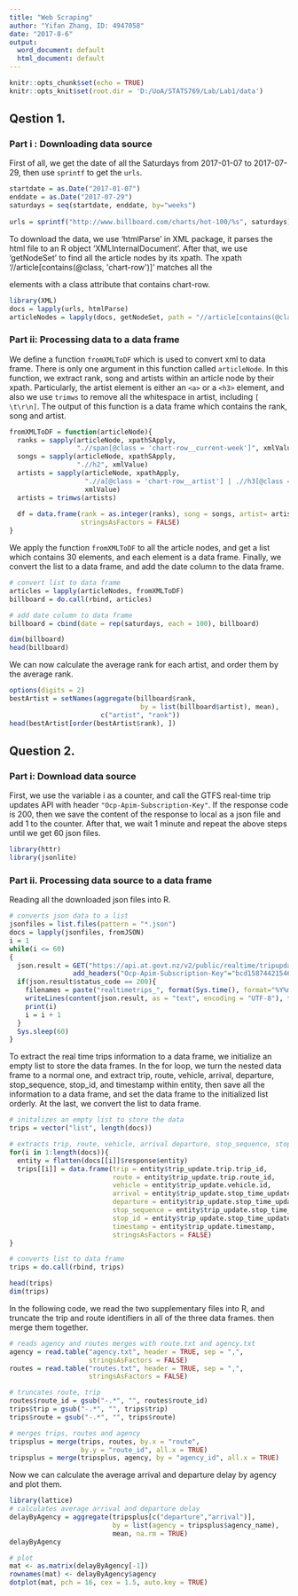 ```yaml
---
title: "Web Scraping"
author: "Yifan Zhang, ID: 4947058"
date: "2017-8-6"
output:
  word_document: default
  html_document: default
---
```


```r
knitr::opts_chunk$set(echo = TRUE)
knitr::opts_knit$set(root.dir = 'D:/UoA/STATS769/Lab/Lab1/data')
```

## Qestion 1. 

### Part i : Downloading data source

First of all, we get the date of all the Saturdays from 2017-01-07 to 2017-07-29, then use `sprintf` to get the `urls`.

```r
startdate = as.Date("2017-01-07")
enddate = as.Date("2017-07-29")
saturdays = seq(startdate, enddate, by="weeks")
 
urls = sprintf("http://www.billboard.com/charts/hot-100/%s", saturdays)
```


To download the data, we use 'htmlParse' in XML package, it parses the html file to an R object 'XMLInternalDocument'. After that, we use 'getNodeSet' to find all the article nodes by its xpath. The xpath '//article[contains(@class, 'chart-row')]' matches all the <article> elements with a class attribute that contains chart-row.

```r
library(XML)
docs = lapply(urls, htmlParse) 
articleNodes = lapply(docs, getNodeSet, path = "//article[contains(@class, 'chart-row')]")
```


### Part ii: Processing data to a data frame

We define a function `fromXMLToDF` which is used to convert xml to data frame. There is only one argument in this function called `articleNode`. In this function, we extract rank, song and artists within an article node by their xpath. Particularly, the artist element is either an `<a>` or a `<h3>` element, and also we use `trimws` to remove all the whitespace in artist, including `[ \t\r\n]`. The output of this function is a data frame which contains the rank, song and artist.

```r
fromXMLToDF = function(articleNode){
  ranks = sapply(articleNode, xpathSApply, 
                 ".//span[@class = 'chart-row__current-week']", xmlValue)
  songs = sapply(articleNode, xpathSApply, 
                 ".//h2", xmlValue)
  artists = sapply(articleNode, xpathApply,
                   ".//a[@class = 'chart-row__artist'] | .//h3[@class = 'chart-row__artist']",
                   xmlValue)
  artists = trimws(artists)
  
  df = data.frame(rank = as.integer(ranks), song = songs, artist= artists, 
                  stringsAsFactors = FALSE)
}
```


We apply the function `fromXMLToDF` to all the article nodes, and get a list which contains 30 elements, and each element is a data frame. Finally, we convert the list to a data frame, and add the date column to the data frame.

```r
# convert list to data frame
articles = lapply(articleNodes, fromXMLToDF)
billboard = do.call(rbind, articles)

# add date column to data frame
billboard = cbind(date = rep(saturdays, each = 100), billboard)

dim(billboard)
head(billboard)
```


We can now calculate the average rank for each artist, and order them by the average rank.

```r
options(digits = 2)
bestArtist = setNames(aggregate(billboard$rank, 
                                 by = list(billboard$artist), mean), 
                       c("artist", "rank"))
head(bestArtist[order(bestArtist$rank), ])
```


## Question 2.
### Part i: Download data source

First, we use the variable i as a counter, and call the GTFS real-time trip updates API with header `"Ocp-Apim-Subscription-Key"`. If the response code is 200, then we save the content of the response to local as a json file and add 1 to the counter. After that, we wait 1 minute and repeat the above steps until we get 60 json files.

```r
library(httr)
library(jsonlite)

```


### Part ii. Processing data source to a data frame

Reading all the downloaded json files into R.  

```r
# converts json data to a list
jsonfiles = list.files(pattern = "*.json")
docs = lapply(jsonfiles, fromJSON)
i = 1
while(i <= 60)
{
  json.result = GET("https://api.at.govt.nz/v2/public/realtime/tripupdates", 
                add_headers("Ocp-Apim-Subscription-Key"="bcd15874421546f4952fbf146e66257b"))
  if(json.result$status_code == 200){
    filenames = paste("realtimetrips_", format(Sys.time(), format="%Y%m%d-%H%M%S"), ".json", sep = "")
    writeLines(content(json.result, as = "text", encoding = "UTF-8"), filenames)
    print(i)
    i = i + 1
  }
  Sys.sleep(60)
}
```


To extract the real time trips information to a data frame, we initialize an empty list to store the data frames. In the for loop, we turn the nested data frame to a normal one, and extract trip, route, vehicle, arrival, departure, stop_sequence, stop_id, and timestamp within entity, then save all the information to a data frame, and set the data frame to the initialized list orderly. At the last, we convert the list to data frame.

```r
# initalizes an empty list to store the data
trips = vector("list", length(docs))

# extracts trip, route, vehicle, arrival departure, stop_sequence, stop_id and timestamp under entity
for(i in 1:length(docs)){
  entity = flatten(docs[[i]]$response$entity)
  trips[[i]] = data.frame(trip = entity$trip_update.trip.trip_id,
                          route = entity$trip_update.trip.route_id, 
                          vehicle = entity$trip_update.vehicle.id, 
                          arrival = entity$trip_update.stop_time_update.arrival.delay,
                          departure = entity$trip_update.stop_time_update.departure.delay, 
                          stop_sequence = entity$trip_update.stop_time_update.stop_sequence, 
                          stop_id = entity$trip_update.stop_time_update.stop_id, 
                          timestamp = entity$trip_update.timestamp, 
                          stringsAsFactors = FALSE)
}

# converts list to data frame
trips = do.call(rbind, trips)

head(trips)
dim(trips)
```


In the following code, we read the two supplementary files into R, and truncate the trip and route identifiers in all of the three data frames. then merge them together.

```r
# reads agency and routes merges with route.txt and agency.txt
agency = read.table("agency.txt", header = TRUE, sep = ",", 
                    stringsAsFactors = FALSE)
routes = read.table("routes.txt", header = TRUE, sep = ",", 
                    stringsAsFactors = FALSE)

# truncates route, trip
routes$route_id = gsub("-.*", "", routes$route_id)
trips$trip = gsub("-.*", "", trips$trip)
trips$route = gsub("-.*", "", trips$route)

# merges trips, routes and agency
tripsplus = merge(trips, routes, by.x = "route", 
                  by.y = "route_id", all.x = TRUE)
tripsplus = merge(tripsplus, agency, by = "agency_id", all.x = TRUE)
```

Now we can calculate the average arrival and departure delay by agency and plot them.

```r
library(lattice)
# calculates average arrival and departure delay
delayByAgency = aggregate(tripsplus[c("departure","arrival")], 
                          by = list(agency = tripsplus$agency_name), 
                          mean, na.rm = TRUE)
delayByAgency

# plot
mat <- as.matrix(delayByAgency[-1])
rownames(mat) <- delayByAgency$agency
dotplot(mat, pch = 16, cex = 1.5, auto.key = TRUE)
```